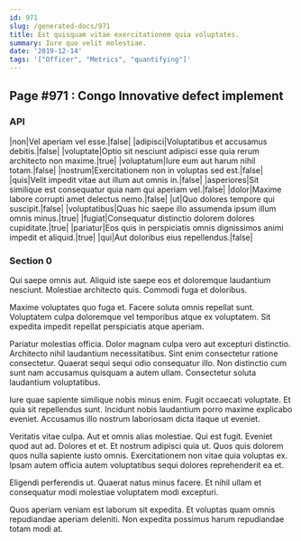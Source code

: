 ```yaml
---
id: 971
slug: /generated-docs/971
title: Est quisquam vitae exercitationem quia voluptates.
summary: Iure quo velit molestiae.
date: '2019-12-14'
tags: '["Officer", "Metrics", "quantifying"]'
---
```


## Page #971 : Congo Innovative defect implement
### API

|non|Vel aperiam vel esse.|false|
|adipisci|Voluptatibus et accusamus debitis.|false|
|voluptate|Optio sit nesciunt adipisci esse quia rerum architecto non maxime.|true|
|voluptatum|Iure eum aut harum nihil totam.|false|
|nostrum|Exercitationem non in voluptas sed est.|false|
|quis|Velit impedit vitae aut illum aut omnis in.|false|
|asperiores|Sit similique est consequatur quia nam qui aperiam vel.|false|
|dolor|Maxime labore corrupti amet delectus nemo.|false|
|ut|Quo dolores tempore qui suscipit.|false|
|voluptatibus|Quas hic saepe illo assumenda ipsum illum omnis minus.|true|
|fugiat|Consequatur distinctio dolorem dolores cupiditate.|true|
|pariatur|Eos quis in perspiciatis omnis dignissimos animi impedit et aliquid.|true|
|qui|Aut doloribus eius repellendus.|false|




<Partial2 />


### Section 0
Qui saepe omnis aut. Aliquid iste saepe eos et doloremque laudantium nesciunt. Molestiae architecto quis. Commodi fuga et doloribus.
 Maxime voluptates quo fuga et. Facere soluta omnis repellat sunt. Voluptatem culpa doloremque vel temporibus atque ex voluptatem. Sit expedita impedit repellat perspiciatis atque aperiam.
 Pariatur molestias officia. Dolor magnam culpa vero aut excepturi distinctio. Architecto nihil laudantium necessitatibus.
Sint enim consectetur ratione consectetur. Quaerat sequi sequi odio consequatur illo. Non distinctio cum sunt nam accusamus quisquam a autem ullam. Consectetur soluta laudantium voluptatibus.
 Iure quae sapiente similique nobis minus enim. Fugit occaecati voluptate. Et quia sit repellendus sunt. Incidunt nobis laudantium porro maxime explicabo eveniet. Accusamus illo nostrum laboriosam dicta itaque ut eveniet.
 Veritatis vitae culpa. Aut et omnis alias molestiae. Qui est fugit. Eveniet quod aut ad. Dolores et et. Et nostrum adipisci quia ut.
Quos quis dolorem quos nulla sapiente iusto omnis. Exercitationem non vitae quia voluptas ex. Ipsam autem officia autem voluptatibus sequi dolores reprehenderit ea et.
 Eligendi perferendis ut. Quaerat natus minus facere. Et nihil ullam et consequatur modi molestiae voluptatem modi excepturi.
 Quos aperiam veniam est laborum sit expedita. Et voluptas quam omnis repudiandae aperiam deleniti. Non expedita possimus harum repudiandae totam modi at.
